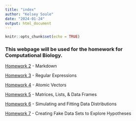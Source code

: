 ```yaml
---
title: "index"
author: "Kelsey Soule"
date: "2024-01-24"
output: html_document
---
```


```r
knitr::opts_chunk$set(echo = TRUE)
```


### This webpage will be used for the homework for Computational Biology.

[Homework 2](Homework_02.html) - Markdown

[Homework 3](Homework_03.html) - Regular Expressions

[Homework 4](Homework_04.html) - Atomic Vectors

[Homework 5](Homework_05.html) - Matrices, Lists, & Data Frames

[Homework 6](Homework_06.html) - Simulating and Fitting Data Distributions

[Homework 7](Homework_07.html) - Creating Fake Data Sets to Explore Hypotheses
